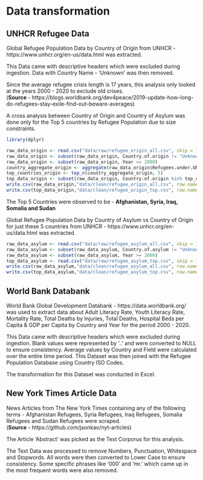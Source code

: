 # Data transformation

## UNHCR Refugee Data

Global Refugee Population Data by Country of Origin from UNHCR - https://www.unhcr.org/en-us/data.html was extracted.

This Data came with descriptive headers which were excluded during ingestion. Data with Country Name - 'Unknown' was then removed.

Since the average refugee crisis length is 17 years, this analysis only looked at the years 2000 - 2020 to exclude old crises.
<br>(**Source** - https://blogs.worldbank.org/dev4peace/2019-update-how-long-do-refugees-stay-exile-find-out-beware-averages)

A cross analysis between Country of Origin and Country of Asylum was done only for the Top 5 countries by Refugee Population due to size constraints.

```r
library(dplyr)
```

```r
raw_data_origin <- read.csv("data/raw/refugee_origin_all.csv", skip = 14)
raw_data_origin <- subset(raw_data_origin, Country.of.origin != "Unknown ")
raw_data_origin <- subset(raw_data_origin, Year >= 2000)
country_aggregate_origin <- aggregate(raw_data_origin$Refugees.under.UNHCR.s.mandate, by = list(Country.of.origin = raw_data_origin$Country.of.origin), FUN = sum)
top_countries_origin <- top_n(country_aggregate_origin, 5)
top_data_origin <- subset(raw_data_origin, Country.of.origin %in% top_countries_origin$Country.of.origin)
write.csv(raw_data_origin,"data/clean/refugee_origin_all.csv", row.names = FALSE)
write.csv(top_data_origin,"data/clean/refugee_origin_top.csv", row.names = FALSE)
```

The Top 5 Countries were observed to be - **Afghanistan, Syria, Iraq, Somalia and Sudan**

Global Refugee Population Data by Country of Asylum vs Country of Origin for just these 5 countries from UNHCR - https://www.unhcr.org/en-us/data.html was extracted.

```r
raw_data_asylum <- read.csv("data/raw/refugee_asylum_all.csv", skip = 14)
raw_data_asylum <- subset(raw_data_asylum, Country.of.asylum != "Unknown ")
raw_data_asylum <- subset(raw_data_asylum, Year >= 2000)
top_data_asylum <- read.csv("data/raw/refugee_asylum_top.csv", skip = 14)
write.csv(raw_data_asylum,"data/clean/refugee_asylum_all.csv", row.names = FALSE)
write.csv(top_data_asylum,"data/clean/refugee_asylum_top.csv", row.names = FALSE)
```

## World Bank Databank

World Bank Global Development Databank - https://data.worldbank.org/ was used to extract data about Adult Literacy Rate, Youth Literacy Rate, Mortality Rate, Total Deaths by Injuries, Total Deaths, Hospital Beds per Capita & GDP per Capita by Country and Year for the period 2000 - 2020.

This Data came with descriptive headers which were excluded during ingestion. Blank values were represented by '..' and were converted to NULL to ensure consistency. Average values by Country and Field were calculated over the entire time period. This Dataset was then joined with the Refugee Population Database using Country ISO Codes.

The transformation for this Dataset was conducted in Excel.

## New York Times Article Data

News Articles from The New York Times containing any of the following terms - Afghanistan Refugees, Syria Refugees, Iraq Refugees, Somalia Refugees and Sudan Refugees were scraped.
<br>(**Source** - https://github.com/jsonkao/nyt-articles)

The Article 'Abstract' was picked as the Text Corporus for this analysis.

The Text Data was processed to remove Numbers, Punctuation, Whitespace and Stopwords. All words were then converted to Lower Case to ensure consistency. Some specific phrases like '000' and 'mr.' which came up in the most frequent words were also removed.